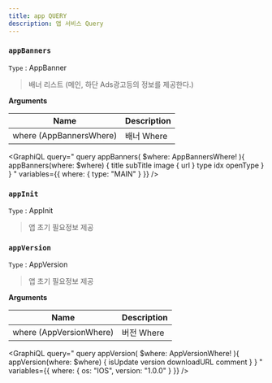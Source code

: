 ```yaml
---
title: app QUERY
description: 앱 서비스 Query
---
```




### `appBanners`
`Type` : <Link to="/object/app/#AppBanner/">AppBanner</Link>

> 배너 리스트 (메인, 하단 Ads광고등의 정보를 제공한다.)

**Arguments**

| Name | Description |
| -------- | -------- | 
| where  (<Link to="/input/app/#AppBannersWhere">AppBannersWhere</Link>)  | 배너 Where  | 

<GraphiQL
  query="
  query appBanners(
    $where: AppBannersWhere!
  ){
    appBanners(where: $where) {
      title
      subTitle
      image {
        url
      }
      type 
      idx 
      openType
    }
  }
  "
  variables={{
    where: {
      type: "MAIN"
    }
  }}
/>

### `appInit`
`Type` : <Link to="/object/app/#AppInit/">AppInit</Link>

> 앱 초기 필요정보 제공

<GraphiQL
  query="
  query appInit {
    appInit {
      bgAudioUrls
      codingUrl
      guideLanguage {
        ko {
          main {
            image {
              url
            }
          }
          coding {
            image {
              url
            }
          }
          freeCoding {
            image {
              url
            }
          }
          project {
            image {
              url
            }
          }
        }
        en {
          main {
              image {
                url
              }
            }
            coding {
              image {
                url
              }
            }
            freeCoding {
              image {
                url
              }
            }
            project {
              image {
                url
              }
            }
          }
        }
      }
  }
  "
/>

### `appVersion`
`Type` : <Link to="/object/app/#AppVersion/">AppVersion</Link>

> 앱 초기 필요정보 제공


**Arguments**

| Name | Description |
| -------- | -------- | 
| where  (<Link to="/input/app/#AppVersionWhere">AppVersionWhere</Link>)  | 버전 Where  | 

<GraphiQL
  query="
  query appVersion(
    $where: AppVersionWhere!
  ){
    appVersion(where: $where) {
      isUpdate
      version 
      downloadURL
      comment
    }
  }
  "
  variables={{
    where: {
      os: "IOS",
      version: "1.0.0"
    }
  }}
/>